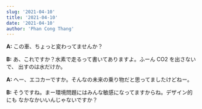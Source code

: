 ```yaml
---
slug: '2021-04-10'
title: '2021-04-10'
date: '2021-04-10'
author: 'Phan Cong Thang'
---
```


**A:** この車、ちょっと変わってませんか？

**B:** あ、これですか？水素で走るって書いてありますよ。ふーん CO2 を出さないで、
出すのは水だけか。

**A:** へー、エコカーですか。そんなの未来の乗り物だと思ってましたけどねー。

**B:** そうですね。まー環境問題にはみんな敏感になってますからね。デザイン的にも
なかなかいいんじゃないですか？
